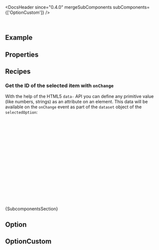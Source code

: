 
<Meta of={ComponentStories} />

<DocsHeader since="0.4.0" mergeSubComponents subComponents={['OptionCustom']} />

<br />

## Example

<Canvas of={ComponentStories.Default} />

## Properties

<ControlsWithNote of={ComponentStories.Default} />

## Recipes

### Get the ID of the selected item with `onChange`

With the help of the HTML5 `data-` API you can define any primitive value (like numbers, strings)
as an attribute on an element.
This data will be available on the `onChange` event as part of the `dataset` object of the `selectedOption`:

```jsx
const data = [
  { id: 1, text: 'Option 1' },
  { id: 2, text: 'Option 2' }
];

const onChange = (event) => {
  // event.detail.selectedOption is a reference to the selected HTML Element
  // dataset contains all attributes that were passed with the data- prefix.
  console.log(event.detail.selectedOption.dataset.id);
};

<Select onChange={onChange}>
  {data.map((item) => (
    <Option key={item.id} data-id={item.id}>
      {item.text}
    </Option>
  ))}
</Select>;
```

<Markdown>{SubcomponentsSection}</Markdown>

## Option

<Description of={Option} />
<ArgTypesWithNote of={Option} />

## OptionCustom

<Description of={OptionCustom} />
<ArgTypesWithNote of={OptionCustom} />

<Footer />
